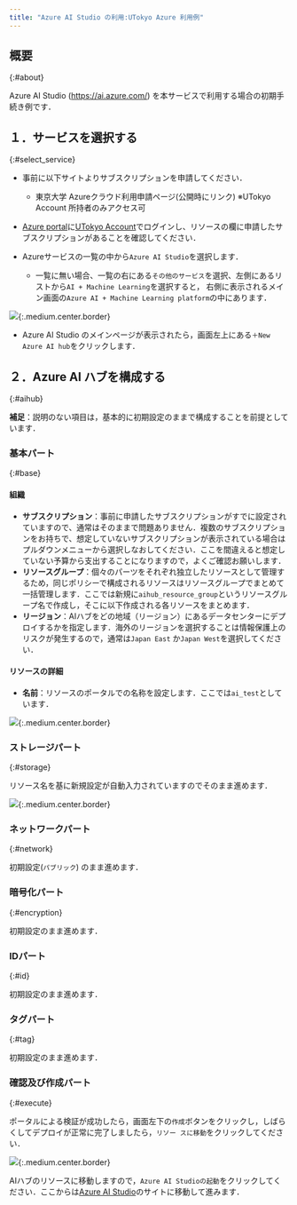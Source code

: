 ```yaml
---
title: "Azure AI Studio の利用:UTokyo Azure 利用例"
---
```


## 概要
{:#about}

Azure AI Studio (https://ai.azure.com/) を本サービスで利用する場合の初期手続き例です．

## １．サービスを選択する
{:#select_service}

- 事前に以下サイトよりサブスクリプションを申請してください．
  - 東京大学 Azureクラウド利用申請ページ(公開時にリンク) ※UTokyo Account 所持者のみアクセス可

- [Azure portal](https://potral.azure.com/)に[UTokyo Account](/utokyo_account)でログインし、リソースの欄に申請したサブスクリプションがあることを確認してください．

- Azureサービスの一覧の中から`Azure AI Studio`を選択します．
    - 一覧に無い場合、一覧の右にある`その他のサービス`を選択、左側にあるリストから`AI + Machine Learning`を選択すると， 右側に表示されるメイン画面の`Azure AI + Machine Learning platform`の中にあります．

![](img/01_aistudio1.png){:.medium.center.border}

- Azure AI Studio のメインページが表示されたら，画面左上にある`＋New Azure AI hub`をクリックします．

## ２．Azure AI ハブを構成する
{:#aihub}

**補足**：説明のない項目は，基本的に初期設定のままで構成することを前提としています．

### 基本パート
{:#base}

#### 組織

- **サブスクリプション**：事前に申請したサブスクリプションがすでに設定されていますので、通常はそのままで問題ありません．複数のサブスクリプションをお持ちで、想定していないサブスクリプションが表示されている場合はプルダウンメニューから選択しなおしてください．ここを間違えると想定していない予算から支出することになりますので，よくご確認お願いします．
- **リソースグループ**：個々のパーツをそれぞれ独立したリソースとして管理するため，同じポリシーで構成されるリソースはリソースグループでまとめて一括管理します．ここでは新規に`aihub_resource_group`というリソースグループ名で作成し，そこに以下作成される各リソースをまとめます．
- **リージョン**：AIハブをどの地域（リージョン）にあるデータセンターにデプロイするかを指定します．海外のリージョンを選択することは情報保護上のリスクが発生するので，通常は`Japan East` か`Japan West`を選択してください．

#### リソースの詳細

- **名前**：リソースのポータルでの名称を設定します．ここでは`ai_test`としています．

![](img/02_aistudio2.png){:.medium.center.border}

### ストレージパート
{:#storage}

リソース名を基に新規設定が自動入力されていますのでそのまま進めます．

![](img/03_aistudio3.png){:.medium.center.border}

### ネットワークパート
{:#network}

初期設定(`パブリック`) のまま進めます．

### 暗号化パート
{:#encryption}

初期設定のまま進めます．

### IDパート
{:#id}

初期設定のまま進めます．

### タグパート
{:#tag}

初期設定のまま進めます．

### 確認及び作成パート
{:#execute}

ポータルによる検証が成功したら，画面左下の`作成`ボタンをクリックし，しばらくしてデプロイが正常に完了しましたら，`リソー スに移動`をクリックしてください．

![](img/04_aistudio4.png){:.medium.center.border}

AIハブのリソースに移動しますので，`Azure AI Studioの起動`をクリックしてください．ここからは[Azure AI Studio](https://ai.azure.com/)のサイトに移動して進みます．
